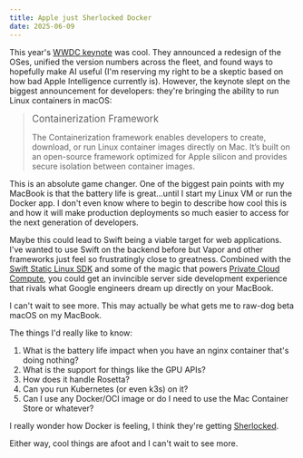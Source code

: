 ```yaml
---
title: Apple just Sherlocked Docker
date: 2025-06-09
---
```


This year's [WWDC keynote](https://www.youtube.com/watch?v=0_DjDdfqtUE) was cool. They announced a redesign of the OSes, unified the version numbers across the fleet, and found ways to hopefully make AI useful (I'm reserving my right to be a skeptic based on how bad Apple Intelligence currently is). However, the keynote slept on the biggest announcement for developers: they're bringing the ability to run Linux containers in macOS:

> <big>Containerization Framework</big>
>
> The Containerization framework enables developers to create, download, or run Linux container images directly on Mac. It’s built on an open-source framework optimized for Apple silicon and provides secure isolation between container images.

<Picture path="blog/2025/dubdub/container-command" />

This is an absolute game changer. One of the biggest pain points with my MacBook is that the battery life is great...until I start my Linux VM or run the Docker app. I don't even know where to begin to describe how cool this is and how it will make production deployments so much easier to access for the next generation of developers.

Maybe this could lead to Swift being a viable target for web applications. I've wanted to use Swift on the backend before but Vapor and other frameworks just feel so frustratingly close to greatness. Combined with the [Swift Static Linux SDK](https://www.swift.org/documentation/articles/static-linux-getting-started.html) and some of the magic that powers [Private Cloud Compute](https://security.apple.com/blog/private-cloud-compute/), you could get an invincible server side development experience that rivals what Google engineers dream up directly on your MacBook.

I can't wait to see more. This may actually be what gets me to raw-dog beta macOS on my MacBook.

The things I'd really like to know:

1. What is the battery life impact when you have an nginx container that's doing nothing?
2. What is the support for things like the GPU APIs?
3. How does it handle Rosetta?
4. Can you run Kubernetes (or even k3s) on it?
5. Can I use any Docker/OCI image or do I need to use the Mac Container Store or whatever?

I really wonder how Docker is feeling, I think they're getting [Sherlocked](https://www.npr.org/2024/06/17/g-s1-4912/apple-app-store-obsolete-sherlocked-tapeacall-watson-copy).

Either way, cool things are afoot and I can't wait to see more.
